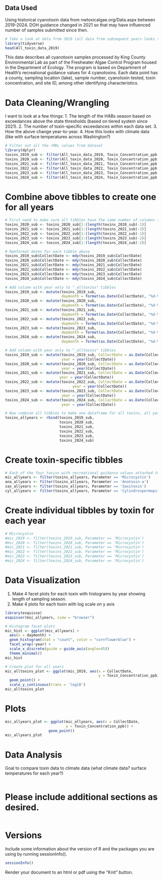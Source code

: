 ## Data Used

Using historical cyanotoxin data from nwtoxicalgae.org/Data.aspx between 2019-2024. DOH guidance changed in 2021 so that may have influenced number of samples submitted since then. 

```r
# Take a look at data from 2019 (all data from subsequent years looks the same)
library(tidyverse)
head(All_toxin_data_2019)
```

This data describes all cyanotoxin samples processed by King County Environmental Lab as part of the Freshwater Algae Control Program housed in the Department of Ecology. The program is based on Department of Health's recreational guidance values for 4 cyanotoxins. Each data point has a county, sampling location (lake), sample number, cyanotoxin tested, toxin concentration, and site ID, among other identifying characteristics. 


# Data Cleaning/Wrangling

I want to look at a few things:
1. The length of the HABs season based on exceedances above the state thresholds (based on tiered system since 2021).
2. The number of toxin-specific exceedances within each data set.
3. How the above change year-to-year.
4. How this looks with climate data (like with surface temperatures across Washington?)

```r
# Filter out all the <MDL values from dataset
library(dplyr)
toxins_2019_sub <- filter(All_toxin_data_2019, Toxin_Concentration_ppb != '<MDL')
toxins_2020_sub <- filter(All_toxin_data_2020, Toxin_Concentration_ppb != '<MDL')
toxins_2021_sub <- filter(All_toxin_data_2021, Toxin_Concentration_ppb != '<MDL')
toxins_2022_sub <- filter(All_toxin_data_2022, Toxin_Concentration_ppb != '<MDL')
toxins_2023_sub <- filter(All_toxin_data_2023, Toxin_Concentration_ppb != '<MDL')
toxins_2024_sub <- filter(All_toxin_data_2024, Toxin_Concentration_ppb != '<MDL')
```

# Combine above tibbles to create one for all years
```r
# First need to make sure all tibbles have the same number of columns (13)
toxins_2020_sub <- toxins_2020_sub[1:(length(toxins_2020_sub)-1)]
toxins_2021_sub <- toxins_2021_sub[1:(length(toxins_2021_sub)-3)]
toxins_2022_sub <- toxins_2022_sub[1:(length(toxins_2022_sub)-1)]
toxins_2023_sub <- toxins_2023_sub[1:(length(toxins_2023_sub)-2)]
toxins_2024_sub <- toxins_2024_sub[1:(length(toxins_2024_sub)-2)]
```

```r
# Remformat dates for each tibble above
toxins_2019_sub$CollectDate <- mdy(toxins_2019_sub$CollectDate)
toxins_2020_sub$CollectDate <- mdy(toxins_2020_sub$CollectDate)
toxins_2021_sub$CollectDate <- mdy(toxins_2021_sub$CollectDate)
toxins_2022_sub$CollectDate <- mdy(toxins_2022_sub$CollectDate)
toxins_2023_sub$CollectDate <- mdy(toxins_2023_sub$CollectDate)
toxins_2024_sub$CollectDate <- mdy(toxins_2024_sub$CollectDate)
```

```r
# Add column with year only to "_alltoxins" tibbles
toxins_2019_sub <- mutate(toxins_2019_sub, 
                          daymonth = format(as.Date(CollectDate), "%d-%m"))
toxins_2020_sub <- mutate(toxins_2020_sub, 
                          daymonth = format(as.Date(CollectDate), "%d-%m"))
toxins_2021_sub <- mutate(toxins_2021_sub, 
                          daymonth = format(as.Date(CollectDate), "%d-%m"))
toxins_2022_sub <- mutate(toxins_2022_sub, 
                          daymonth = format(as.Date(CollectDate), "%d-%m"))
toxins_2023_sub <- mutate(toxins_2023_sub, 
                          daymonth = format(as.Date(CollectDate), "%d-%m"))
toxins_2024_sub <- mutate(toxins_2024_sub, 
                          daymonth = format(as.Date(CollectDate), "%d-%m"))
```

```r
# Add column with year only to "_alltoxins" tibbles
toxins_2019_sub <- mutate(toxins_2019_sub, CollectDate = as.Date(CollectDate), 
                          year = year(CollectDate))
toxins_2020_sub <- mutate(toxins_2020_sub, CollectDate = as.Date(CollectDate), 
                          year = year(CollectDate))
toxins_2021_sub <- mutate(toxins_2021_sub, CollectDate = as.Date(CollectDate), 
                         year = year(CollectDate))
toxins_2022_sub <- mutate(toxins_2022_sub, CollectDate = as.Date(CollectDate), 
                               year = year(CollectDate))
toxins_2023_sub <- mutate(toxins_2023_sub, CollectDate = as.Date(CollectDate), 
                          year = year(CollectDate))
toxins_2024_sub <- mutate(toxins_2024_sub, CollectDate = as.Date(CollectDate), 
                          year = year(CollectDate))
```

```r
# Now combine all tibbles to make one dataframe for all toxins, all years
toxins_allyears <- rbind(toxins_2019_sub, 
                         toxins_2020_sub, 
                         toxins_2021_sub,
                         toxins_2022_sub,
                         toxins_2023_sub,
                         toxins_2024_sub)
```

# Create toxin-specific tibbles
```r
# Each of the four toxins with recreational guidance values attached (microcystin, anatoxin-a, saxitoxin, and cylindrospermopsin) for all years
mic_allyears <- filter(toxins_allyears, Parameter == 'Microcystin')
ana_allyears <- filter(toxins_allyears, Parameter == 'Anatoxin-a')
sax_allyears <- filter(toxins_allyears, Parameter == 'Saxitoxin')
cyl_allyears <- filter(toxins_allyears, Parameter == 'Cylindrospermopsin')
```

# Create individual tibbles by toxin for each year
```r
# Microcystin
#mic_2019 <- filter(toxins_2019_sub, Parameter == 'Microcystin')
#mic_2020 <- filter(toxins_2020_sub, Parameter == 'Microcystin')
#mic_2021 <- filter(toxins_2021_sub, Parameter == 'Microcystin')
#mic_2022 <- filter(toxins_2022_sub, Parameter == 'Microcystin')
#mic_2023 <- filter(toxins_2023_sub, Parameter == 'Microcystin')
#mic_2024 <- filter(toxins_2024_sub, Parameter == 'Microcystin')
```

# Data Visualization
1. Make 4 facet plots for each toxin with histograms by year showing length of sampling season.
2. Make 4 plots for each toxin with log scale on y axis

```r
library(esquisse)
esquisser(mic_allyears, view = "browser")
```

```r
# Histogram facet plots
mic_hist <- ggplot(mic_allyears) +
  aes(x = daymonth) +
  geom_histogram(stat = "count", color = "cornflowerblue") +
  facet_wrap(~year) +
  scale_x_discrete(guide = guide_axis(angle=45))
  theme_minimal()
mic_hist
```

```r
# Create plot for all years 
mic_alltoxins_plot <- ggplot(mic_2019, aes(x = CollectDate, 
                                           y = Toxin_Concentration_ppb)) +
  geom_point() +
  scale_y_continuous(trans = 'log10')
mic_alltoxins_plot
```

# Plots
```r
mic_allyears_plot <- ggplot(mic_allyears, aes(x = CollectDate, 
                            y = Toxin_Concentration_ppb)) +
                    geom_point()
mic_allyears_plot
```


# Data Analysis

Goal to compare toxin data to climate data (what climate data? surface temperatures for each year?)

```r

```


# Please include additional sections as desired.

```r

```


# Versions

Include some information about the version of R and the packages you are using by running sessionInfo().

```r
sessionInfo()
```

Render your document to an html or pdf using the "Knit" button.
